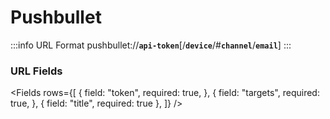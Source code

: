 # Pushbullet

:::info URL Format
    pushbullet://__`api-token`__[/__`device`__/#__`channel`__/__`email`__]
:::



### URL Fields

<Fields rows={[
  {
    field: "token",
    required: true,
  },
  {
    field: "targets",
    required: true,
  },
  {
    field: "title",
    required: true
  },
]} />
